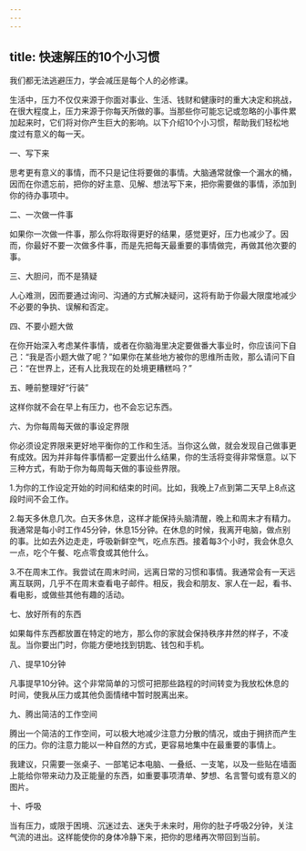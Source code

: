 ```yaml
---
---
---
```

title: 快速解压的10个小习惯
---



我们都无法逃避压力，学会减压是每个人的必修课。

生活中，压力不仅仅来源于你面对事业、生活、钱财和健康时的重大决定和挑战，在很大程度上，压力来源于你每天所做的事。当那些你可能忘记或忽略的小事件累加起来时，它们将对你产生巨大的影响。以下介绍10个小习惯，帮助我们轻松地度过有意义的每一天。

一、写下来

思考更有意义的事情，而不只是记住将要做的事情。大脑通常就像一个漏水的桶，因而在你遗忘前，把你的好主意、见解、想法写下来，把你需要做的事情，添加到你的待办事项中。

二、一次做一件事

如果你一次做一件事，那么你将取得更好的结果，感觉更好，压力也减少了。因而，你最好不要一次做多件事，而是先把每天最重要的事情做完，再做其他次要的事。

三、大胆问，而不是猜疑

人心难测，因而要通过询问、沟通的方式解决疑问，这将有助于你最大限度地减少不必要的争执、误解和否定。

四、不要小题大做

在你开始深入考虑某件事情，或者在你脑海里决定要做番大事业时，你应该问下自己：“我是否小题大做了呢？”如果你在某些地方被你的思维所击败，那么请问下自己：“在世界上，还有人比我现在的处境更糟糕吗？”

五、睡前整理好“行装”

这样你就不会在早上有压力，也不会忘记东西。

六、为你每周每天做的事设定界限

你必须设定界限来更好地平衡你的工作和生活。当你这么做，就会发现自己做事更有成效。因为并非每件事情都一定要出什么结果，你的生活将变得非常惬意。以下三种方式，有助于你为每周每天做的事设些界限。

1.为你的工作设定开始的时间和结束的时间。比如，我晚上7点到第二天早上8点这段时间不会工作。

2.每天多休息几次。白天多休息，这样才能保持头脑清醒，晚上和周末才有精力。我通常是每小时工作45分钟，休息15分钟。在休息的时候，我离开电脑，做点别的事。比如去外边走走，呼吸新鲜空气，吃点东西。接着每3个小时，我会休息久一点，吃个午餐、吃点零食或其他什么。

3.不在周末工作。我尝试在周末时间，远离日常的习惯和事情。我通常会有一天远离互联网，几乎不在周末查看电子邮件。相反，我会和朋友、家人在一起，看书、看电影，或做些其他有趣的活动。

七、放好所有的东西

如果每件东西都放置在特定的地方，那么你的家就会保持秩序井然的样子，不凌乱。当你要出门时，你能方便地找到钥匙、钱包和手机。

八、提早10分钟

凡事提早10分钟。这个非常简单的习惯可把那些路程的时间转变为我放松休息的时间，使我从压力或其他负面情绪中暂时脱离出来。

九、腾出简洁的工作空间

腾出一个简洁的工作空间，可以极大地减少注意力分散的情况，或由于拥挤而产生的压力。你的注意力能以一种自然的方式，更容易地集中在最重要的事情上。

我建议，只需要一张桌子、一部笔记本电脑、一叠纸、一支笔，以及一些贴在墙面上能给你带来动力及正能量的东西，如重要事项清单、梦想、名言警句或有意义的图片。

十、呼吸

当有压力，或限于困境、沉迷过去、迷失于未来时，用你的肚子呼吸2分钟，关注气流的进出。这样能使你的身体冷静下来，把你的思绪再次带回到当前。